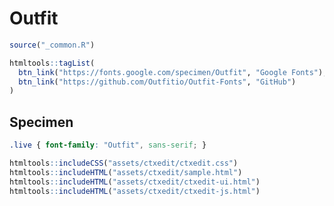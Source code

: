 # Outfit

```r
source("_common.R")
```

```r
htmltools::tagList(
  btn_link("https://fonts.google.com/specimen/Outfit", "Google Fonts"),
  btn_link("https://github.com/Outfitio/Outfit-Fonts", "GitHub")
)
```

## Specimen

<link rel="preconnect" href="https://fonts.googleapis.com">
<link rel="preconnect" href="https://fonts.gstatic.com" crossorigin>
<link href="https://fonts.googleapis.com/css2?family=Outfit:wght@400;700&display=swap" rel="stylesheet">

```css
.live { font-family: "Outfit", sans-serif; }
```

```r
htmltools::includeCSS("assets/ctxedit/ctxedit.css")
htmltools::includeHTML("assets/ctxedit/sample.html")
htmltools::includeHTML("assets/ctxedit/ctxedit-ui.html")
htmltools::includeHTML("assets/ctxedit/ctxedit-js.html")
```
